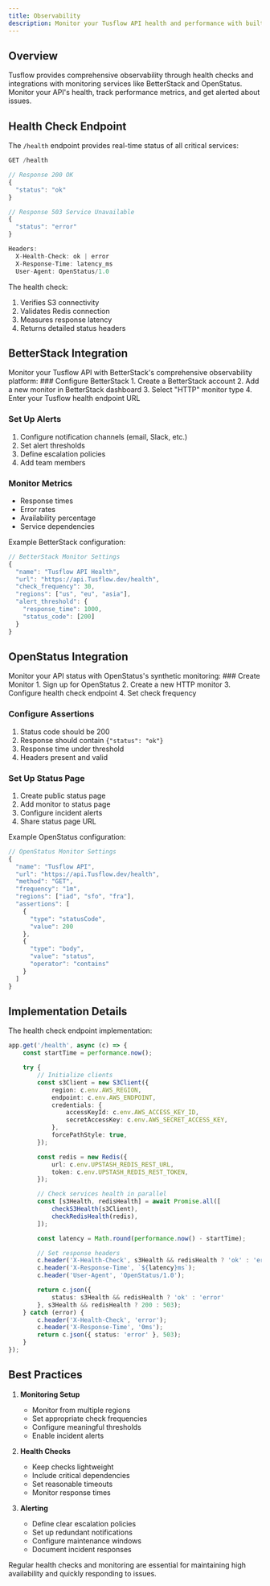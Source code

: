 ```yaml
---
title: Observability
description: Monitor your Tusflow API health and performance with built-in observability features
---
```



## Overview

Tusflow provides comprehensive observability through health checks and integrations with monitoring services like BetterStack and OpenStatus. Monitor your API's health, track performance metrics, and get alerted about issues.

## Health Check Endpoint

The `/health` endpoint provides real-time status of all critical services:

```typescript
GET /health

// Response 200 OK
{
  "status": "ok"
}

// Response 503 Service Unavailable
{
  "status": "error"
}

Headers:
  X-Health-Check: ok | error
  X-Response-Time: latency_ms
  User-Agent: OpenStatus/1.0
```

The health check:
1. Verifies S3 connectivity
2. Validates Redis connection
3. Measures response latency
4. Returns detailed status headers

## BetterStack Integration
<BetterStackStatusWidget />
Monitor your Tusflow API with BetterStack's comprehensive observability platform:

<Steps>
  ### Configure BetterStack
  1. Create a BetterStack account
  2. Add a new monitor in BetterStack dashboard
  3. Select "HTTP" monitor type
  4. Enter your Tusflow health endpoint URL

  ### Set Up Alerts
  1. Configure notification channels (email, Slack, etc.)
  2. Set alert thresholds
  3. Define escalation policies
  4. Add team members

  ### Monitor Metrics
  - Response times
  - Error rates
  - Availability percentage
  - Service dependencies
</Steps>

Example BetterStack configuration:

```typescript
// BetterStack Monitor Settings
{
  "name": "Tusflow API Health",
  "url": "https://api.Tusflow.dev/health",
  "check_frequency": 30,
  "regions": ["us", "eu", "asia"],
  "alert_threshold": {
    "response_time": 1000,
    "status_code": [200]
  }
}
```

## OpenStatus Integration
<OpenStatusWidget slug="tusflow" />
Monitor your API status with OpenStatus's synthetic monitoring:

<Steps>
  ### Create Monitor
  1. Sign up for OpenStatus
  2. Create a new HTTP monitor
  3. Configure health check endpoint
  4. Set check frequency

  ### Configure Assertions
  1. Status code should be 200
  2. Response should contain `{"status": "ok"}`
  3. Response time under threshold
  4. Headers present and valid

  ### Set Up Status Page
  1. Create public status page
  2. Add monitor to status page
  3. Configure incident alerts
  4. Share status page URL
</Steps>

Example OpenStatus configuration:

```typescript
// OpenStatus Monitor Settings
{
  "name": "Tusflow API",
  "url": "https://api.Tusflow.dev/health",
  "method": "GET",
  "frequency": "1m",
  "regions": ["iad", "sfo", "fra"],
  "assertions": [
    {
      "type": "statusCode",
      "value": 200
    },
    {
      "type": "body",
      "value": "status",
      "operator": "contains"
    }
  ]
}
```

## Implementation Details

The health check endpoint implementation:

```typescript
app.get('/health', async (c) => {
    const startTime = performance.now();

    try {
        // Initialize clients
        const s3Client = new S3Client({
            region: c.env.AWS_REGION,
            endpoint: c.env.AWS_ENDPOINT,
            credentials: {
                accessKeyId: c.env.AWS_ACCESS_KEY_ID,
                secretAccessKey: c.env.AWS_SECRET_ACCESS_KEY,
            },
            forcePathStyle: true,
        });

        const redis = new Redis({
            url: c.env.UPSTASH_REDIS_REST_URL,
            token: c.env.UPSTASH_REDIS_REST_TOKEN,
        });

        // Check services health in parallel
        const [s3Health, redisHealth] = await Promise.all([
            checkS3Health(s3Client),
            checkRedisHealth(redis),
        ]);

        const latency = Math.round(performance.now() - startTime);

        // Set response headers
        c.header('X-Health-Check', s3Health && redisHealth ? 'ok' : 'error');
        c.header('X-Response-Time', `${latency}ms`);
        c.header('User-Agent', 'OpenStatus/1.0');

        return c.json({ 
            status: s3Health && redisHealth ? 'ok' : 'error' 
        }, s3Health && redisHealth ? 200 : 503);
    } catch (error) {
        c.header('X-Health-Check', 'error');
        c.header('X-Response-Time', '0ms');
        return c.json({ status: 'error' }, 503);
    }
});
```

## Best Practices

1. **Monitoring Setup**
   - Monitor from multiple regions
   - Set appropriate check frequencies
   - Configure meaningful thresholds
   - Enable incident alerts

2. **Health Checks**
   - Keep checks lightweight
   - Include critical dependencies
   - Set reasonable timeouts
   - Monitor response times

3. **Alerting**
   - Define clear escalation policies
   - Set up redundant notifications
   - Configure maintenance windows
   - Document incident responses

<Callout type="info">
  Regular health checks and monitoring are essential for maintaining high availability and quickly responding to issues.
</Callout> 
